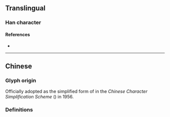 {{also|備}}
{{character info/new}}
==Translingual==
{{CJKV-forms|備|备|備|備}}
===Han character===
{{Han char|rn=34|rad=夂|as=05|sn=8|four=|canj=HEW|ids=⿱夂田}}

====References====
* {{Han ref|kx=0244.231|dkj=15347|hdz=20869.030|uh=5907|ud=22791}}

----

==Chinese==

===Glyph origin===
Officially adopted as the simplified form of {{l|mul|備}} in the ''Chinese Character Simplification Scheme'' ({{l|zh|《[[s:zh:漢字簡化方案|漢字簡化方案]]》}}) in 1956.

===Definitions===
{{zh-see|備}}